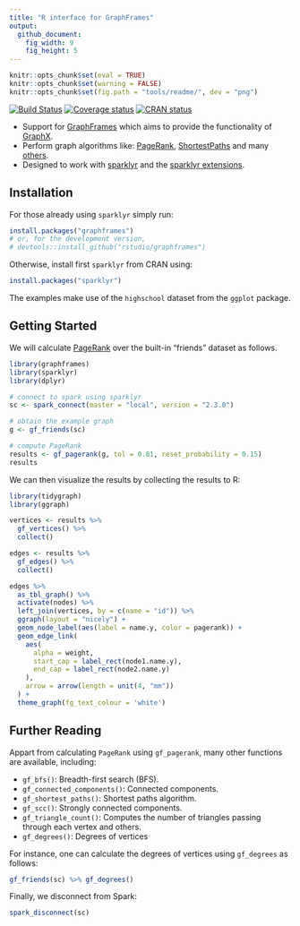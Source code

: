 ```yaml
---
title: "R interface for GraphFrames"
output:
  github_document:
    fig_width: 9
    fig_height: 5
---
```


```r
knitr::opts_chunk$set(eval = TRUE)
knitr::opts_chunk$set(warning = FALSE)
knitr::opts_chunk$set(fig.path = "tools/readme/", dev = "png")
```

[![Build Status](https://travis-ci.org/rstudio/graphframes.svg?branch=master)](https://travis-ci.org/rstudio/graphframes) [![Coverage status](https://codecov.io/gh/rstudio/graphframes/branch/master/graph/badge.svg)](https://codecov.io/github/rstudio/graphframes?branch=master) [![CRAN status](https://www.r-pkg.org/badges/version/graphframes)](https://cran.r-project.org/package=graphframes)

- Support for [GraphFrames](https://graphframes.github.io/) which aims to provide the functionality of [GraphX](http://spark.apache.org/graphx/).
- Perform graph algorithms like: [PageRank](https://graphframes.github.io/api/scala/index.html#org.graphframes.lib.PageRank), [ShortestPaths](https://graphframes.github.io/api/scala/index.html#org.graphframes.lib.ShortestPaths) and many [others](https://graphframes.github.io/api/scala/#package).
- Designed to work with [sparklyr](https://spark.rstudio.com) and the [sparklyr extensions](http://spark.rstudio.com/extensions.html).

## Installation

For those already using `sparklyr` simply run:

```r
install.packages("graphframes")
# or, for the development version,
# devtools::install_github("rstudio/graphframes")
```

Otherwise, install first `sparklyr` from CRAN using:

```r
install.packages("sparklyr")
```

The examples make use of the `highschool` dataset from the `ggplot` package.

## Getting Started

We will calculate [PageRank](https://en.wikipedia.org/wiki/PageRank) over the built-in "friends" dataset as follows.

```r
library(graphframes)
library(sparklyr)
library(dplyr)

# connect to spark using sparklyr
sc <- spark_connect(master = "local", version = "2.3.0")

# obtain the example graph
g <- gf_friends(sc)

# compute PageRank
results <- gf_pagerank(g, tol = 0.01, reset_probability = 0.15)
results
```

We can then visualize the results by collecting the results to R:

```r
library(tidygraph)
library(ggraph)

vertices <- results %>%
  gf_vertices() %>%
  collect()

edges <- results %>%
  gf_edges() %>%
  collect()

edges %>%
  as_tbl_graph() %>%
  activate(nodes) %>%
  left_join(vertices, by = c(name = "id")) %>%
  ggraph(layout = "nicely") +
  geom_node_label(aes(label = name.y, color = pagerank)) +
  geom_edge_link(
    aes(
      alpha = weight,
      start_cap = label_rect(node1.name.y),
      end_cap = label_rect(node2.name.y)
    ),
    arrow = arrow(length = unit(4, "mm"))
  ) +
  theme_graph(fg_text_colour = 'white')
```

## Further Reading

Appart from calculating `PageRank` using `gf_pagerank`, many other functions are available, including: 

- `gf_bfs()`: Breadth-first search (BFS).
- `gf_connected_components()`: Connected components.
- `gf_shortest_paths()`: Shortest paths algorithm.
- `gf_scc()`: Strongly connected components.
- `gf_triangle_count()`: Computes the number of triangles passing through each vertex and others.
- `gf_degrees()`: Degrees of vertices

For instance, one can calculate the degrees of vertices using `gf_degrees` as follows:

```r
gf_friends(sc) %>% gf_degrees()
```

Finally, we disconnect from Spark:

```r
spark_disconnect(sc)
```
